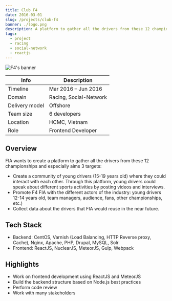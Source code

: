 ```yaml
---
title: Club F4
date: 2016-03-01
slug: /projects/club-f4
banner: ./logo.png
description: A platform to gather all the drivers from these 12 championships. Create a community of young drivers (15-19 years old) where they could interact with each other.
tags:
  - project
  - racing
  - social-network
  - reactjs
---
```


![F4's banner](./race.jpg)

| Info           | Description            |
| -------------- | ---------------------- |
| Timeline       | Mar 2016 – Jun 2016    |
| Domain         | Racing, Social-Network |
| Delivery model | Offshore               |
| Team size      | 6 developers           |
| Location       | HCMC, Vietnam          |
| Role           | Frontend Developer     |

## Overview

FIA wants to create a platform to gather all the drivers from these 12 championships and especially aims 3 targets:

- Create a community of young drivers (15-19 years old) where they could interact with each other. Through this platform, young drivers could speak about different sports activities by posting videos and interviews.
- Promote F4 FIA with the different actors of the industry: young drivers 12-14 years old, team managers, audience, fans, other championships, etc.)
- Collect data about the drivers that FIA would reuse in the near future.

## Tech Stack

- Backend: CentOS, Varnish (Load Balancing, HTTP Reverse proxy, Cache), Nginx, Apache, PHP, Drupal, MySQL, Solr
- Frontend: ReactJS, NuclearJS, MeteorJS, Gulp, Webpack

## Highlights

- Work on frontend development using ReactJS and MeteorJS
- Build the backend structure based on Node.js best practices
- Perform code review
- Work with many stakeholders
